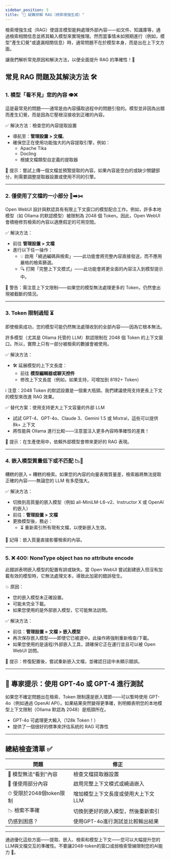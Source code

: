 ```yaml
---
sidebar_position: 3
title: "🧠 疑難排解 RAG（檢索增強生成）"
---
```


檢索增強生成（RAG）使語言模型能夠處理外部內容——如文件、知識庫等，通過檢索相關信息並將其輸入模型來實現推理。然而當事情未如預期進行（例如，模型"產生幻覺"或遺漏相關信息）時，通常問題不在於模型本身，而是出在上下文方面。

讓我們解析常見原因和解決方法，以便全面提升 RAG 的準確性！🚀

## 常見 RAG 問題及其解決方法 🛠️

### 1. 模型「看不見」您的內容 👁️❌

這是最常見的問題——通常是由內容攝取過程中的問題引發的。模型並非因為出錯而產生幻覺，而是因為它壓根沒接收到正確的內容。

✅ 解決方法：檢查您的內容提取設置

- 導航至：**管理設置 > 文檔**。
- 確保您正在使用功能強大的內容提取引擎，例如：
  - Apache Tika
  - Docling
  - 根據文檔類型自定義的提取器

📌 提示：嘗試上傳一個文檔並預覽提取的內容。如果內容是空白的或缺少關鍵部分，則需要調整提取器設置或使用不同的引擎。

---

### 2. 僅使用了文檔的一小部分 📄➡️✂️

Open WebUI 設計與默認具有有限上下文窗口的模型配合工作。例如，許多本地模型（如 Ollama 的默認模型）被限制為 2048 個 Token。因此，Open WebUI 會積極修剪檢索的內容以適應假定的可用空間。

✅ 解決方法：

- 前往 **管理設置 > 文檔**
- 進行以下任一操作：
  - 💡 啟用「繞過編碼與檢索」——此功能會將完整內容直接發送，而不應用嚴格的檢索篩選。
  - 🔍 打開「完整上下文模式」——此功能會將更全面的內容注入到模型提示中。

📌 警告：需注意上下文限制——如果您的模型無法處理更多的 Token，仍然會出現被截斷的情況。

---

### 3. Token 限制過短 ⏳

即使檢索成功，您的模型可能仍然無法處理收到的全部內容——因為它根本無法。

許多模型（尤其是 Ollama 托管的 LLM）默認限制在 2048 個 Token 的上下文窗口。所以，實際上只有一部分被檢索的數據會被使用。

✅ 解決方法：

- 🛠️ 延展模型的上下文長度：
  - 前往 **模型編輯器或聊天控件**
  - 修改上下文長度（例如，如果支持，可增加到 8192+ Token）

ℹ️ 注意：2048 Token 的默認設置是一個重大瓶頸。我們建議使用支持更長上下文的模型來改進 RAG 效果。

✅ 替代方案：使用支持更大上下文容量的外部 LLM

- 試試 GPT-4、GPT-4o、Claude 3、Gemini 1.5 或 Mixtral，這些可以提供 8k+ 上下文
- 將性能與 Ollama 進行比較——注意當注入更多內容時準確性的差異！

📌 提示：在生產使用中，依賴外部模型會帶來更好的 RAG 表現。

---

### 4. 嵌入模型質量低下或不匹配 📉🧠

糟糕的嵌入 = 糟糕的檢索。如果您的內容的向量表徵質量差，檢索器將無法提取正確的內容——無論您的 LLM 有多麼強大。

✅ 解決方法：

- 切換到高質量的嵌入模型（例如 all-MiniLM-L6-v2、Instructor X 或 OpenAI 的嵌入）
- 前往：**管理設置 > 文檔**
- 更換模型後，務必：
  - ⏳ 重新索引所有現有文檔，以使新嵌入生效。

📌 記得：嵌入質量直接影響檢索的內容。

---

### 5. ❌ 400: NoneType object has no attribute encode

此錯誤表明嵌入模型的配置有誤或缺失。當 Open WebUI 嘗試創建嵌入但沒有加載有效的模型時，它無法處理文本，導致此加密的錯誤發生。

💥 原因：
- 您的嵌入模型未正確設置。
- 可能未完全下載。
- 如果您使用的是外部嵌入模型，它可能無法訪問。

✅ 解決方法：

- 前往：**管理設置 > 文檔 > 嵌入模型**
- 再次保存嵌入模型——即使它已被選中。此操作將強制重新檢查/下載。
- 如果您使用的是遠程/外部嵌入工具，請確保它正在運行並且可以被 Open WebUI 訪問。

📌 提示：修復配置後，嘗試重新嵌入文檔，並確認日誌中未顯示錯誤。

---

## 🧪 專家提示：使用 GPT-4o 或 GPT-4 進行測試

如果您不確定問題出在檢索、Token 限制還是嵌入環節——可以暫時使用 GPT-4o（例如通過 OpenAI API）。如果結果突然變得更準確，則明顯表明您的本地模型上下文限制（Ollama 默認為 2048）是瓶頸所在。

- GPT-4o 可處理更大輸入（128k Token！）
- 提供了一個很好的標準來評估系統的 RAG 可靠性

---

## 總結檢查清單 ✅

| 問題 | 修正 |
|--------|------|
| 🤔 模型無法“看到”內容 | 檢查文檔提取器設置 |
| 🧹 僅使用部分內容 | 啟用完整上下文模式或繞過嵌入 |
| ⏱ 受限於2048個token限制 | 增加模型上下文長度或使用大上下文LLM |
| 📉 檢索不準確 | 切換到更好的嵌入模型，然後重新索引 |
| 仍感到困惑？ | 使用GPT-4o進行測試並比較輸出結果 |

---

通過優化這些方面——提取、嵌入、檢索和模型上下文——您可以大幅提升您的LLM與文檔交互的準確性。不要讓2048-token的窗口或弱檢索管線限制您的AI能力 🎯。
